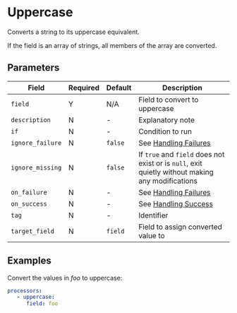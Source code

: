 # Uppercase

<Synopsis>
Converts a string to its uppercase equivalent.
</Synopsis>

If the field is an array of strings, all members of the array are converted.

## Parameters

|Field|Required|Default|Description|
|---|---|---|---|
|`field`|Y|N/A|Field to convert to uppercase|
|`description`|N|-|Explanatory note|
|`if`|N|-|Condition to run|
|`ignore_failure`|N|`false`|See [Handling Failures](../handling-failures.mdx)|
|`ignore_missing`|N|`false`|If `true` and `field` does not exist or is `null`, exit quietly without making any modifications|
|`on_failure`|N|-|See [Handling Failures](../handling-failures.mdx)|
|`on_success`|N|-|See [Handling Success](../handling-success.mdx)|
|`tag`|N|-|Identifier|
|`target_field`|N|`field`|Field to assign converted value to|

## Examples

Convert the values in _foo_ to uppercase:

```yaml
processors:
   - uppercase:
      field: foo
```
